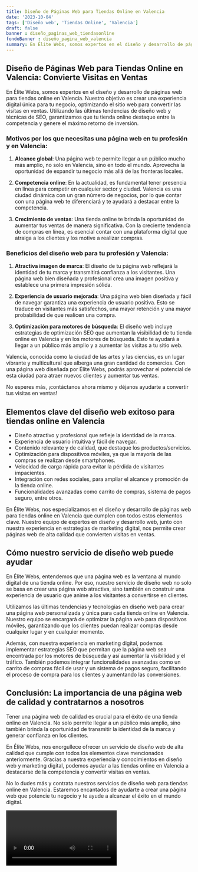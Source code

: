 ```yaml
---
title: Diseño de Páginas Web para Tiendas Online en Valencia
date: '2023-10-04'
tags: ['Diseño web', 'Tiendas Online', 'Valencia']
draft: false
banner : diseño_paginas_web_tiendasonline
fondoBanner : diseño_pagina_web_valencia
summary: En Élite Webs, somos expertos en el diseño y desarrollo de páginas web para tiendas online en Valencia. Nuestro objetivo es crear una experiencia digital única para tu negocio, optimizando el sitio web para convertir las visitas en ventas. Utilizando las últimas tendencias de diseño web y técnicas de SEO, garantizamos que tu tienda online destaque entre la competencia y genere el máximo retorno de inversión.
---
```


## Diseño de Páginas Web para Tiendas Online en Valencia: Convierte Visitas en Ventas

En Élite Webs, somos expertos en el diseño y desarrollo de páginas web para tiendas online en Valencia. Nuestro objetivo es crear una experiencia digital única para tu negocio, optimizando el sitio web para convertir las visitas en ventas. Utilizando las últimas tendencias de diseño web y técnicas de SEO, garantizamos que tu tienda online destaque entre la competencia y genere el máximo retorno de inversión.

### Motivos por los que necesitas una página web en tu profesión y en Valencia:

1. **Alcance global**: Una página web te permite llegar a un público mucho más amplio, no solo en Valencia, sino en todo el mundo. Aprovecha la oportunidad de expandir tu negocio más allá de las fronteras locales.

2. **Competencia online**: En la actualidad, es fundamental tener presencia en línea para competir en cualquier sector y ciudad. Valencia es una ciudad dinámica con un gran número de negocios, por lo que contar con una página web te diferenciará y te ayudará a destacar entre la competencia.

3. **Crecimiento de ventas**: Una tienda online te brinda la oportunidad de aumentar tus ventas de manera significativa. Con la creciente tendencia de compras en línea, es esencial contar con una plataforma digital que atraiga a los clientes y los motive a realizar compras.

### Beneficios del diseño web para tu profesión y Valencia:

1. **Atractiva imagen de marca**: El diseño de tu página web reflejará la identidad de tu marca y transmitirá confianza a los visitantes. Una página web bien diseñada y profesional crea una imagen positiva y establece una primera impresión sólida.

2. **Experiencia de usuario mejorada**: Una página web bien diseñada y fácil de navegar garantiza una experiencia de usuario positiva. Esto se traduce en visitantes más satisfechos, una mayor retención y una mayor probabilidad de que realicen una compra.

3. **Optimización para motores de búsqueda**: El diseño web incluye estrategias de optimización SEO que aumentan la visibilidad de tu tienda online en Valencia y en los motores de búsqueda. Esto te ayudará a llegar a un público más amplio y a aumentar las visitas a tu sitio web.

Valencia, conocida como la ciudad de las artes y las ciencias, es un lugar vibrante y multicultural que alberga una gran cantidad de comercios. Con una página web diseñada por Élite Webs, podrás aprovechar el potencial de esta ciudad para atraer nuevos clientes y aumentar tus ventas.

No esperes más, ¡contáctanos ahora mismo y déjanos ayudarte a convertir tus visitas en ventas!

<GifSeo />

<Cta />

## Elementos clave del diseño web exitoso para tiendas online en Valencia
- Diseño atractivo y profesional que refleje la identidad de la marca.
- Experiencia de usuario intuitiva y fácil de navegar.
- Contenido relevante y de calidad, que destaque los productos/servicios.
- Optimización para dispositivos móviles, ya que la mayoría de las compras se realizan desde smartphones.
- Velocidad de carga rápida para evitar la pérdida de visitantes impacientes.
- Integración con redes sociales, para ampliar el alcance y promoción de la tienda online.
- Funcionalidades avanzadas como carrito de compras, sistema de pagos seguro, entre otros.

En Élite Webs, nos especializamos en el diseño y desarrollo de páginas web para tiendas online en Valencia que cumplen con todos estos elementos clave. Nuestro equipo de expertos en diseño y desarrollo web, junto con nuestra experiencia en estrategias de marketing digital, nos permite crear páginas web de alta calidad que convierten visitas en ventas.

## Cómo nuestro servicio de diseño web puede ayudar
En Élite Webs, entendemos que una página web es la ventana al mundo digital de una tienda online. Por eso, nuestro servicio de diseño web no solo se basa en crear una página web atractiva, sino también en construir una experiencia de usuario que anime a los visitantes a convertirse en clientes.

Utilizamos las últimas tendencias y tecnologías en diseño web para crear una página web personalizada y única para cada tienda online en Valencia. Nuestro equipo se encargará de optimizar la página web para dispositivos móviles, garantizando que los clientes puedan realizar compras desde cualquier lugar y en cualquier momento.

Además, con nuestra experiencia en marketing digital, podemos implementar estrategias SEO que permitan que la página web sea encontrada por los motores de búsqueda y así aumentar la visibilidad y el tráfico. También podemos integrar funcionalidades avanzadas como un carrito de compras fácil de usar y un sistema de pagos seguro, facilitando el proceso de compra para los clientes y aumentando las conversiones.

## Conclusión: La importancia de una página web de calidad y contratarnos a nosotros
Tener una página web de calidad es crucial para el éxito de una tienda online en Valencia. No solo permite llegar a un público más amplio, sino también brinda la oportunidad de transmitir la identidad de la marca y generar confianza en los clientes.

En Élite Webs, nos enorgullece ofrecer un servicio de diseño web de alta calidad que cumple con todos los elementos clave mencionados anteriormente. Gracias a nuestra experiencia y conocimientos en diseño web y marketing digital, podemos ayudar a las tiendas online en Valencia a destacarse de la competencia y convertir visitas en ventas.

No lo dudes más y contrata nuestros servicios de diseño web para tiendas online en Valencia. Estaremos encantados de ayudarte a crear una página web que potencie tu negocio y te ayude a alcanzar el éxito en el mundo digital.

<Video />

<CtaBot job='Tiendas Online' city='Valencia'/>

<Gmaps query='Valencia+españa+maps' />